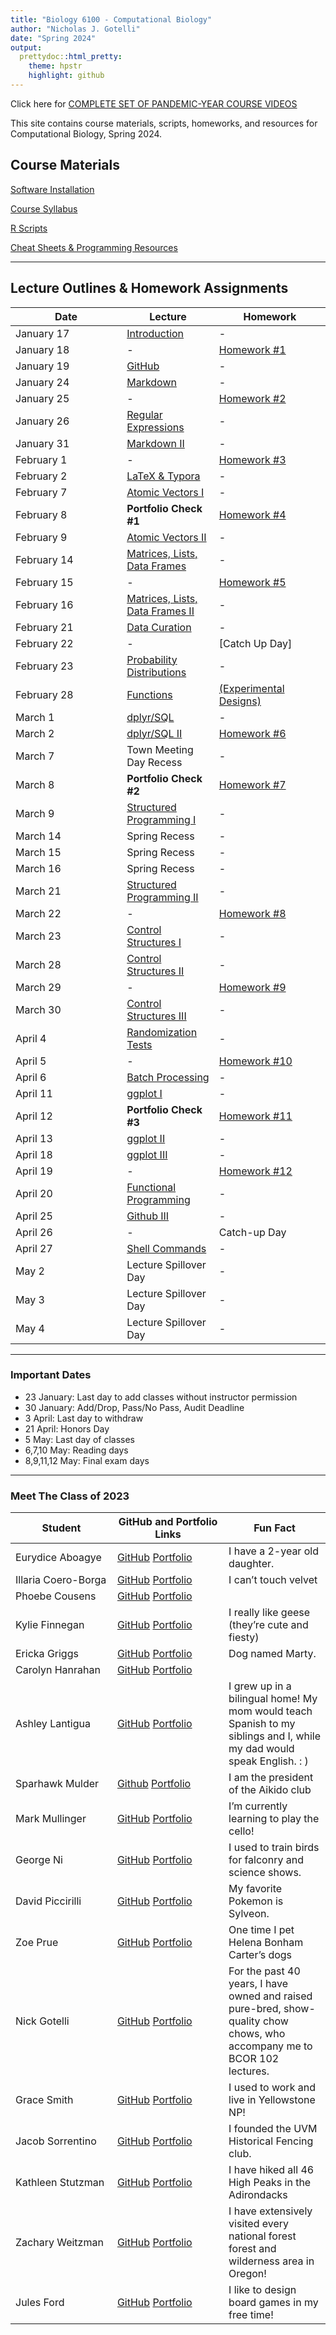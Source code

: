 ```yaml
---
title: "Biology 6100 - Computational Biology"
author: "Nicholas J. Gotelli"
date: "Spring 2024"
output:
  prettydoc::html_pretty:
    theme: hpstr
    highlight: github
---
```

Click here for [COMPLETE SET OF PANDEMIC-YEAR COURSE VIDEOS](https://ngotelli.github.io/Bio381Vids/) 


This site contains course materials, scripts, homeworks, and resources for Computational Biology, Spring 2024.

## Course Materials

[Software Installation](CourseMaterials/SoftwareInstallation.html)

[Course Syllabus](CourseMaterials/CourseSyllabus.html)   

[R Scripts](Scripts/RScripts.html)

[Cheat Sheets & Programming Resources](CheatSheets/CheatSheets.html)

___

## Lecture Outlines & Homework Assignments

Date  | Lecture | Homework
------------- |----------- | -------------
January 17  | [Introduction](Lectures/Lecture_01.xhtml) | -  
January 18  | - | [Homework #1](Homeworks/Homework_01.html)             
January 19  | [GitHub](Lectures/Lecture_02.xhtml) | -  
January 24  | [Markdown](Lectures/Lecture_03.xhtml) | -
January 25 | - |  [Homework #2](Homeworks/Homework_02.html)
January 26  | [Regular Expressions](Lectures/Lecture_04.xhtml) | -
January 31  | [Markdown II](Lectures/Lecture_05.xhtml) | - 
February 1  |  -  | [Homework #3](Homeworks/Homework_03.html)
February 2  | [LaTeX & Typora](Lectures/Lecture_06.xhtml) | - 
February 7  | [Atomic Vectors I](Lectures/Lecture_07.xhtml) | - 
February 8  | **Portfolio Check #1**  | [Homework #4](Homeworks/Homework_04.html)
February 9  | [Atomic Vectors II](Lectures/Lecture_08.xhtml)| - 
February 14  | [Matrices, Lists, Data Frames](Lectures/Lecture_09.xhtml) | -
February 15  | -  | [Homework #5](Homeworks/Homework_05.html)
February 16   | [Matrices, Lists, Data Frames II](Lectures/Lecture_09.xhtml) | -
February 21 | [Data Curation](Lectures/Lecture_10.xhtml)| -
February 22  | -  | [Catch Up Day]
February 23 | [Probability Distributions](Lectures/Lecture_11.xhtml)| -
February 28  |[Functions](Lectures/Lecture_12.html) | [(Experimental Designs)](Lectures/Lecture_12a.xhtml)
March 1  | [dplyr/SQL](Lectures/dplyr_Lecture1.xhtml)  | -
March 2  | [dplyr/SQL II](Lectures/dplyr_SQL_Lecture.xhtml)  | [Homework #6](Homeworks/Homework_06.html)
March 7  | Town Meeting Day Recess | -
March 8  | **Portfolio Check #2** | [Homework #7](Homeworks/Homework_07.html)
March 9  | [Structured Programming I](Lectures/Lecture14_S2021.xhtml)| -
March 14 | Spring Recess | -
March 15 | Spring Recess | -
March 16 | Spring Recess | -
March 21  | [Structured Programming II](Lectures/Lecture15_S2021.xhtml)| -
March 22  | - | [Homework #8](Homeworks/Homework_08.html)
March 23  | [Control Structures I](Lectures/Lecture16_S2021.xhtml) | -
March 28  | [Control Structures II](Lectures/Lecture17_S2021.xhtml) | -
March 29  | - | [Homework #9](Homeworks/Homework_09.html)
March 30  | [Control Structures III](Lectures/Lecture18_S2021.xhtml) | -
April 4  | [Randomization Tests](Lectures/Lecture19_S2021) | -
April 5  | - | [Homework #10](Homeworks/Homework_10.xhtml)
April 6  | [Batch Processing](Lectures/Lecture_20.xhtml) | -
April 11  | [ggplot I](Lectures/Lecture_21.xhtml)  | -
April 12  | **Portfolio Check #3** | [Homework #11](Homeworks/Homework_11.html)
April 13  | [ggplot II](Lectures/Lecture22_S2021.xhtml) | -
April 18 | [ggplot III](Lectures/Lecture23_S2021.xhtml) | -
April 19  | - | [Homework #12](Homeworks/Homework_12.html)
April 20 | [Functional Programming](Lectures/Lecture_24.xhtml) | -
April 25  | [Github III](Lectures/Lecture25_S2021.xhtml) | -
April 26  | - | Catch-up Day
April 27  | [Shell Commands](Lectures/Lecture25_S2021.xhtml) | -
May 2  | Lecture Spillover Day | -
May 3  | Lecture Spillover Day | -
May 4 | Lecture Spillover Day | - 

___

### Important Dates
- 23 January: Last day to add classes without instructor permission
- 30 January: Add/Drop, Pass/No Pass, Audit Deadline
- 3 April: Last day to withdraw
- 21 April: Honors Day
- 5 May: Last day of classes
- 6,7,10 May: Reading days
- 8,9,11,12 May: Final exam days

___

### Meet The Class of 2023

Student  | GitHub and Portfolio Links | Fun Fact
------------- | -------------- | ------------- 
Eurydice Aboagye | [GitHub](https://github.com/frimpomaa89)  [Portfolio](https://frimpomaa89.github.io/HomeworkRepo_Eurydice) | I have a 2-year old daughter.
Illaria Coero-Borga | [GitHub](https://github.com/icoerobo)  [Portfolio](https://icoerobo.github.io/CoeroBorgaBio381) | I can't touch velvet
Phoebe Cousens | [GitHub](https://github.com/pcousens/CousensBIOL381.git)  [Portfolio](https://pcousens.github.io/CousensBIOL381/) | 
Kylie Finnegan | [GitHub](https://github.com/kylie-finnegan)  [Portfolio](https://kylie-finnegan.github.io/FinneganBio381) | I really like geese (they're cute and fiesty)
Ericka Griggs | [GitHub](https://github.com/egriggs23)  [Portfolio](https://egriggs23.github.io/GriggsErickaBio381) | Dog named Marty.
Carolyn Hanrahan | [GitHub](https://github.com/carolyn-hanrahan)  [Portfolio](https://carolyn-hanrahan.github.io/HanrahanBio381) | 
Ashley Lantigua | [GitHub](https://github.com/AshleyLantigua7)  [Portfolio](https://ashleylantigua7.github.io/LantiguaBio381) | I grew up in a bilingual home! My mom would teach Spanish to my siblings and I, while my dad would speak English. : )
Sparhawk Mulder | [Github](https://github.com/SparhawkMulder) [Portfolio](https://sparhawkmulder.github.io/Bio381HWs) | I am the president of the Aikido club
Mark Mullinger | [GitHub](https://github.com/mmuling)  [Portfolio](https://mmulling.github.io/MullingerBIO381) | I'm currently learning to play the cello!
George Ni | [GitHub](https://github.com/georgeni2442) [Portfolio](https://georgeni2442.github.io/TestRepo) | I used to train birds for falconry and science shows.
David Piccirilli | [GitHub](https://github.com/dpicciri)  [Portfolio](https://dpicciri.github.io/PiccirilliBiol381) | My favorite Pokemon is Sylveon.
Zoe Prue | [GitHub](https://github.com/zoe-prue)  [Portfolio](https://zoe-prue.github.io/PrueBio381) | One time I pet Helena Bonham Carter's dogs
Nick Gotelli | [GitHub](https://github.com/GotelliLab)  [Portfolio](http://www.uvm.edu/~ngotelli/homepage.html) | For the past 40 years, I have owned and raised pure-bred, show-quality chow chows, who accompany me to BCOR 102 lectures.
Grace Smith | [GitHub](https://github.com/gracesmith20)  [Portfolio](https://gracesmith20.github.io/SmithBio381) | I used to work and live in Yellowstone NP!
Jacob Sorrentino | [GitHub](https://github.com/jasorren)  [Portfolio](https://jasorren.github.io/SorrentinoBio381) | I founded the UVM Historical Fencing club.
Kathleen Stutzman | [GitHub](https://github.com/kstutzma)  [Portfolio](https://kstutzma.github.io/StutzmanBIO381) | I have hiked all 46 High Peaks in the Adirondacks
Zachary Weitzman | [GitHub](https://github.com/zachary-weitzman)  [Portfolio](https://zachary-weitzman.github.io/ZWBIOL381/) | I have extensively visited every national forest forest and wilderness area in Oregon!
Jules Ford | [GitHub](https://github.com/Jules-Ford)  [Portfolio](https://Jules-Ford.github.io/FordBio381) | I like to design board games in my free time!
